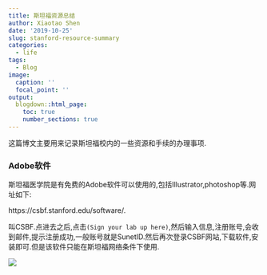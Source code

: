 ```yaml
---
title: 斯坦福资源总结
author: Xiaotao Shen
date: '2019-10-25'
slug: stanford-resource-summary
categories:
  - life
tags:
  - Blog
image:
  caption: ''
  focal_point: ''
output:
  blogdown::html_page:
    toc: true
    number_sections: true
---
```


这篇博文主要用来记录斯坦福校内的一些资源和手续的办理事项.

### Adobe软件

斯坦福医学院是有免费的Adobe软件可以使用的,包括Illustrator,photoshop等.网址如下:

https://csbf.stanford.edu/software/.

叫CSBF.点进去之后,点击`(Sign your lab up here)`,然后输入信息,注册账号,会收到邮件,提示注册成功,一般账号就是SunetID.然后再次登录CSBF网站,下载软件,安装即可.但是该软件只能在斯坦福网络条件下使用.

![](2019-10-25-stanford-resource-summary/csbf.png)

